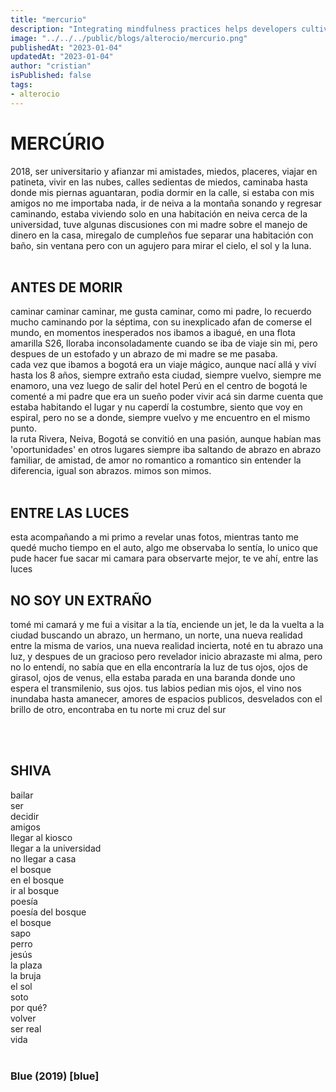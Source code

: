 ```yaml
---
title: "mercurio"
description: "Integrating mindfulness practices helps developers cultivate present-moment awareness, fostering focus, problem-solving, and work-life balance."
image: "../../../public/blogs/alterocio/mercurio.png"
publishedAt: "2023-01-04"
updatedAt: "2023-01-04"
author: "cristian"
isPublished: false
tags:
- alterocio
---
```



# MERCÚRIO
2018, ser universitario y afianzar mi amistades, miedos, placeres, viajar en patineta, vivir en las nubes, calles sedientas de miedos, caminaba hasta donde mis piernas aguantaran, podia dormir en la calle, si estaba con mis amigos no me importaba nada, ir de neiva a la montaña sonando y regresar caminando, estaba viviendo solo en una habitación en neiva cerca de la universidad, tuve algunas discusiones con mi madre sobre el manejo de dinero en la casa, miregalo de cumpleños fue separar una habitación con baño, sin ventana pero con un agujero para mirar el cielo, el sol y la luna.
<br/><br/>

## ANTES DE MORIR
caminar caminar caminar, me gusta caminar, como mi padre, lo recuerdo mucho caminando por la séptima, con su inexplicado afan de comerse el mundo, en momentos inesperados nos ibamos a ibagué, en una flota amarilla S26,
lloraba inconsoladamente cuando se iba de viaje sin mi, pero despues de un estofado y un abrazo de mi madre se me pasaba.
<br/>
cada vez que ibamos a bogotá era un viaje mágico, aunque nací allá y viví hasta los 8 años, siempre extraño esta ciudad, siempre vuelvo, siempre me enamoro, una vez luego de salir del hotel Perú en el centro de bogotá le comenté a mi padre que era un sueño poder vivir acá sin darme cuenta que estaba habitando el lugar y nu caperdí la costumbre, siento que voy en espiral, pero no se a donde, siempre vuelvo y me encuentro en el mismo punto.
<br/>
la ruta Rivera, Neiva, Bogotá se convitió en una pasión, aunque habían mas 'oportunidades' en otros lugares siempre iba saltando de abrazo en abrazo familiar, de amistad, de amor no romantico a romantico sin entender la diferencia, igual son abrazos. mimos son mimos.
<br/><br/>

## ENTRE LAS LUCES
esta acompañando a mi primo a revelar unas fotos, mientras tanto me quedé mucho tiempo en el auto, algo me observaba lo sentía, lo unico que pude hacer fue sacar mi camara para observarte mejor, te ve ahí, entre las luces
<br/>

## NO SOY UN EXTRAÑO
tomé mi camará y me fui a visitar a la tía, enciende un jet, le da la vuelta a la ciudad buscando un abrazo, un hermano, un norte, una nueva realidad entre la misma de varios, una nueva realidad incierta, noté en tu abrazo una luz, y despues de un gracioso pero revelador inicio abrazaste mi alma, pero no lo entendí, no sabía que en ella encontraría la luz de tus ojos, ojos de girasol, ojos de venus, ella estaba parada en una baranda donde uno espera el transmilenio, sus ojos. tus labios pedian mis ojos, el vino nos inundaba hasta amanecer, amores de espacios publicos, desvelados con el brillo de otro, encontraba en tu norte mi cruz del sur

<br/><br/>

## SHIVA
bailar <br/>
ser <br/>
decidir <br/>
amigos <br/>
llegar al kiosco <br/>
llegar a la universidad <br/>
no llegar a casa <br/>
el bosque <br/>
en el bosque <br/>
ir al bosque <br/>
poesía <br/>
poesía del bosque <br/>
el bosque <br/>
sapo <br/>
perro <br/>
jesús <br/>
la plaza <br/>
la bruja <br/>
el sol <br/>
soto <br/>
por qué? <br/>
volver <br/>
ser real <br/>
vida <br/>
<br/>

### Blue (2019) [blue]


